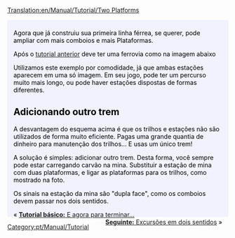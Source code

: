 [[Translation:en/Manual/Tutorial/Two Platforms]]

{{en/Manual/Tutorial/Tabs|3|1
|pt/Manual/Tutorial/Duas Plataformas|1. Duas Plataformas<!--
-->|pt/Manual/Tutorial/Duas Vias|2. Duas Vias<!--
-->|pt/Manual/Tutorial/Rede ferroviária básica|3. Rede ferroviária básica}}
<div style="padding:.5em 1em 1em 1em; border-top:none; background-color:#f1f2fe; color:#000;">
{{pt/Manual/Tutorial}}
Agora que já construiu sua primeira linha férrea, se querer, pode ampliar com mais comboios e mais Plataformas.

Após o [[pt/Manual/Tutorial/Tutorial|tutorial anterior]] deve ter uma ferrovia  como na imagem abaixo
{{en/Manual/Phototable|[[File:en/Manual/Tutorial/Singletrain.png|400px]]|Duas estações de uma plataforma e um trem.|none}}

Utilizamos este exemplo por comodidade, já que ambas estações aparecem em uma só imagem. Em seu jogo, pode ter um percurso muito mais longo, ou pode haver estações dispostas de formas diferentes.

== Adicionando outro trem ==
A desvantagem do esquema acima é que os trilhos e estações não são utilizados de forma muito eficiente. Pagas uma grande quantia de dinheiro para manutenção dos trilhos... E usas um único trem!

A solução é simples: adicionar outro trem. Desta forma, você sempre pode estar carregando carvão na mina. Substituir a estação de mina com duas plataformas, e ligar as plataformas para os trilhos, como mostrado na foto.
{{en/Manual/Phototable|[[File:en/Manual/Tutorial/TwotrainsOnetrack.png|400px]]|Estação da mina, agora com duas plataformas.|none}}

Os sinais na estação da mina são "dupla face", como os comboios devem passar nos dois sentidos.

<span style="float: left">&laquo; [[pt/Manual/Tutorial/Fim|'''Tutorial básico:''' E agora para terminar...]]</span>
<span style="float: right">[[pt/Manual/Tutorial/Duas Vias|'''Seguinte:''' Excursões em dois sentidos]] &raquo;</span>
</div>
[[Category:pt/Manual/Tutorial]]